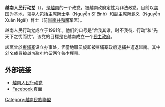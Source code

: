 {{expand|time=2014-11-17T08:29:47+00:00}}
{{unreferenced|time=2014-11-17T08:29:47+00:00}}
{{Infobox political party
 |leader1_title=主席
 |leader1_name=[[阮士平|阮士平]]
 |leader2_title = 副主席
 |leader2_name  = '''{{tsl|en|Nguyễn Xuân Ngãi|阮春義}}
|name               = 越南人民行动党
|native_name        = Đảng Nhân Dân Hành Động Việt Nam
|logo               = 
|colorcode          = #000099
|leader             = 
|president          = <!--Nguyễn Tường Bá--><!--暂未找到可靠来源提供中文翻译，故留空-->
|secretary_general  = 
|founder            = 
|spokesperson       = 
|slogan             = 我的人民是我的力量，我的人民是我的未来，我们必须利用自己的力量为我们的人民确保繁荣的未来！<br /><small>（{{lang-vi|Nhân dân ta là sức mạnh của ta, Nhân dân ta là tương lai của ta, Chúng ta phải sử dụng sức mạnh của ta để bảo đảm một tương lai phồn vinh cho dân tộc ta!}}）</small>
|founded            = {{Start date|1991|01|18}}
|dissolved          = 
|merger             = 
|split              = 
|predecessor        = [[越南國民黨|越南國民黨]]
|merged             = 
|successor          = 
|headquarters       = {{US}}[[加利福尼亚州|加利福尼亚州]]
|newspaper          = 
<!--|motto              = 民族团结—发展-->
|student_wing       = 
|youth_wing         = 
|wing1_title        = 
|wing1              = 
|membership_year    = 
|membership         = 
|ideology           = {{le|越南民族主义|Vietnamese nationalism}}<br>[[反共主义|反共主义]]<br>[[社会保守主义|社会保守主义]]<br>[[民族保守主义|民族保守主义]]<br>[[自由保守主义|自由保守主义]]
|position           = [[中间偏右|中间偏右]]至[[右翼|右翼]]
|flag               = [[File:Flag_of_the_People's_Action_Party_of_Vietnam.svg|200px]]
|website            = 
|country            = 越南
}}

'''越南人民行动党'''（{{vie|v=Đảng Nhân dân Hành động Việt Nam|hn=黨人民行動越南}}），是[[越南|越南]]的一个政党，被越南政府定性为非法政党。目前以[[美国|美国]]为基地，领导人包括主席[[阮士平|阮士平]]（Nguyễn Sĩ Bình）和副主席阮春义（Nguyễn Xuân Ngãi）博士（前[[越南共和國|越南共和國]]军医）。

越南人民行动党成立于1991年。他们的口号是“舍我其谁，时不我待，行动”和“先天下之忧而忧”。该党的目標是在越南成立一个[[民主国家|民主政府]]。

該黨曾於[[柬埔寨|柬埔寨]]设立办事处，但當地職员旋即被柬埔寨政府逮捕并遣返越南。其中21名成员被越南政府拘留两年後才獲釋。

==外部链接==
*[https://web.archive.org/web/20070302082309/http://www.dndhd.org/ 越南人民行动党] {{vi}} {{en}}
*[https://www.facebook.com/people/%C4%90%E1%BA%A3ng-Ndh%C4%91/100002205923459 Facebook 頁面]
{{越南政黨}}
[[Category:越南民族聯盟|Category:越南民族聯盟]]